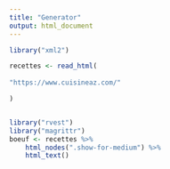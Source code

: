 ```yaml
---
title: "Generator"
output: html_document
---
```


```r

library("xml2")

recettes <- read_html(
  
"https://www.cuisineaz.com/"

)


library("rvest")
library("magrittr")
boeuf <- recettes %>% 
    html_nodes(".show-for-medium") %>%
    html_text()

```